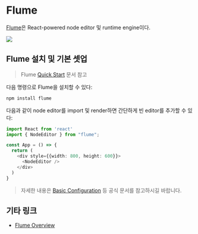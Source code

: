 # Flume

[Flume](https://flume.dev/)은 React-powered node editor 및 runtime engine이다.

![](/image/flume/flume.png)

## Flume 설치 및 기본 셋업

> Flume [Quick Start](https://flume.dev/docs/quick-start) 문서 참고

다음 명령으로 Flume을 설치할 수 있다:

```bash
npm install flume
```

다음과 같이 node editor를 import 및 render하면 간단하게 빈 editor를 추가할 수 있다:

```ts showLineNumbers
import React from 'react'
import { NodeEditor } from "flume";

const App = () => {
  return (
    <div style={{width: 800, height: 600}}>
      <NodeEditor />
    </div>
  )
}
```

> 자세한 내용은 [Basic Configuration](https://flume.dev/docs/basic-config) 등 공식 문서를 참고하시길 바랍니다.

## 기타 링크

- [Flume Overview](https://flume.dev/docs/)
